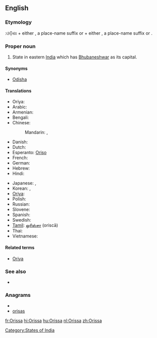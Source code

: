 {{also|orissa}}
==English==
{{wikipedia}}

===Etymology===
{{etyl|or}}:ଓଡ଼ିଶା {{term|ଓର/ଉର|tr=ଓର||Oḍra|sc=ଉର}} + either {{term|-ଦେଶ|tr=-desa|sc=Desa}}, a place-name suffix or {{term|ଦେଶ|tr=Desa||country|sc=country}}
{{etyl|sa}} {{term|ओड्र|tr=oḍra||Oḍra|sc=Deva}} + either {{term|-त्र|tr=-tra|sc=Deva}}, a place-name suffix or {{term|देश|tr=deśa||country|sc=Deva}}.

===Proper noun===
{{en-proper noun}}

# State in eastern [[India]] which has [[Bhubaneshwar]] as its capital.

====Synonyms====
* [[Odisha]]

====Translations====
{{trans-top|state in India}}
* Oriya: {{t|or|ଓଡ଼ିଶା|f|tr='Odia}}
* Arabic: {{t|ar|أوريسا|f|tr='uriisa}}
* Armenian: {{t-|hy|Օրիսա|tr=Òrisa}}
* Bengali: {{t-|bn|ওড়িশা|sc=Beng|xs=Bengali}}
* Chinese:
*: Mandarin: {{t|cmn|奧里薩邦|sc=Hani}},  {{t|cmn|奥里萨邦|tr=Àolǐsà-bāng|sc=Hani}}
* Danish: {{t-|da|Orissa}}
* Dutch: {{t+|nl|Orissa}}
* Esperanto: [[Oriso]]
* French: {{t-|fr|Orissa}}
* German: {{t-|de|Orissa}}
* Hebrew: {{t|he|אוריסה}}
* Hindi: {{t+|hi|उड़ीसा|tr=uṛīsā|xs=Hindi}}
{{trans-mid}}
* Japanese: {{t|ja|オリッサ州|tr=Orissa-shū}},  {{t|ja|オリッサ|tr=Orissa}}
* Korean: {{t|ko|오리사 주|tr=Orisa ju|sc=Hang}},  {{t|ko|오리사|tr=Orisa|sc=Hang}}
* [[Oriya]]: {{t|or|ଓଡ଼ିଶା|sc=Orya|xs=Oriya}}
* Polish: {{t-|pl|Orisa|f}}
* Russian: {{t|ru|Орисса|f|tr=Oríssa}}
* Slovene: {{t-|sl|Orisa}}
* Spanish: {{t-|es|Orissa}}
* Swedish: {{t-|sv|Orissa}}
* [[Tamil]]: [[ஒரிஸ்சா]] (oriscā)
* Thai: {{t|th|รัฐโอริสสา|tr=rát oh-rít-săa}}
* Vietnamese: {{t-|vi|Orissa|xs=Vietnamese}}
{{trans-bottom}}

====Related terms====
* [[Oriya]]

===See also===
* {{list|en|states of India}}

===Anagrams===
* {{alphagram|aiorss}}
* [[orisas#English|orisas]]

[[Category:States of India]]

[[fr:Orissa]]
[[hi:Orissa]]
[[hu:Orissa]]
[[nl:Orissa]]
[[zh:Orissa]]